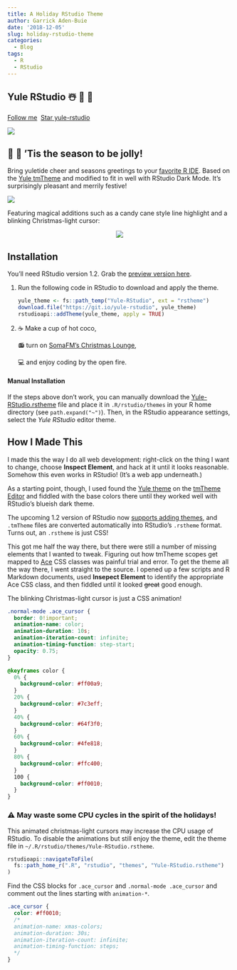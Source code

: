 ```yaml
---
title: A Holiday RStudio Theme
author: Garrick Aden-Buie
date: '2018-12-05'
slug: holiday-rstudio-theme
categories:
  - Blog
tags:
  - R
  - RStudio
---
```


[yule-base]: https://tmtheme-editor.herokuapp.com/#!/editor/theme/Yule
[yule-rstudio]: https://github.com/gadenbuie/yule-rstudio/

## Yule RStudio &#x2603;&#xFE0F; &#x1F384; &#x1F381;

<!-- https://buttons.github.io/ -->
<a class="github-button" href="https://github.com/gadenbuie" data-show-count="true" aria-label="Follow @gadenbuie on GitHub">Follow me</a>&nbsp;
<a class="github-button" href="https://github.com/gadenbuie/yule-rstudio" data-icon="octicon-star" data-show-count="true" aria-label="Star gadenbuie/yule-rstudio on GitHub">Star yule-rstudio</a>&nbsp;

![](/images/2018/holiday-rstudio-theme/mockup-rstudio.png)

## &#x1F385; &#x1F936; 'Tis the season to be jolly!

Bring yuletide cheer and seasons greetings to your [favorite R IDE](https://rstudio.com). Based on the [Yule tmTheme][yule-base] and modified to fit in well with RStudio Dark Mode. It's surprisingly pleasant and merrily festive!

![](/images/2018/holiday-rstudio-theme/floating-rstudio.png)

Featuring magical additions such as a candy cane style line highlight and a blinking Christmas-light cursor:

<p align="center"><img src="/images/2018/holiday-rstudio-theme/blinking-cursor.gif"/></p>

## Installation

You'll need RStudio version 1.2. Grab the [preview version here](https://www.rstudio.com/products/rstudio/download/preview/).

1. Run the following code in RStudio to download and apply the theme.

   ```r
   yule_theme <- fs::path_temp("Yule-RStudio", ext = "rstheme")
   download.file("https://git.io/yule-rstudio", yule_theme)
   rstudioapi::addTheme(yule_theme, apply = TRUE)
   ```

1. &#x2615; Make a cup of hot coco,

    &#x1F4FB; turn on [SomaFM's Christmas Lounge](https://somafm.com/christmas/), 
    
    &#x1F4BB; and enjoy coding by the open fire.

#### Manual Installation

If the steps above don't work, you can manually download the [Yule-RStudio.rstheme](Yule-RStudio.rstheme) file and place it in `.R/rstudio/themes` in your R home directory (see `path.expand("~")`). Then, in the RStudio appearance settings, select the _Yule RStudio_ editor theme. 

## How I Made This

I made this the way I do all web development: right-click on the thing I want to change, choose **Inspect Element**, and hack at it until it looks reasonable.
Somehow this even works in RStudio! 
(It's a web app underneath.)

As a starting point, though, I used found the [Yule theme][yule-base] on the [tmTheme Editor](https://tmtheme-editor.herokuapp.com) and fiddled with the base colors there until they worked well with RStudio's blueish dark theme.

The upcoming 1.2 version of RStudio now 
[supports adding themes](https://github.com/batpigandme/night-owlish/blob/master/installation_notes.md), 
and `.tmTheme` files are converted automatically into RStudio's `.rstheme` format.
Turns out, an `.rstheme` is just CSS!

This got me half the way there, but there were still a number of missing elements that I wanted to tweak. 
Figuring out how tmTheme scopes get mapped to [Ace](https://github.com/ajaxorg/ace) CSS classes was painful trial and error.
To get the theme all the way there, I went straight to the source. 
I opened up a few scripts and R Markdown documents, used **Insepect Element** to identify the appropriate Ace CSS class, and then fiddled until it looked ~~great~~ good enough.

The blinking Christmas-light cursor is just a CSS animation!

```css
.normal-mode .ace_cursor {
  border: 0!important;
  animation-name: color;
  animation-duration: 10s;
  animation-iteration-count: infinite;
  animation-timing-function: step-start;
  opacity: 0.75;
}

@keyframes color {
  0% {
    background-color: #ff00a9;
  }
  20% {
    background-color: #7c3eff;
  }
  40% {
    background-color: #64f3f0;
  }
  60% {
    background-color: #4fe818;
  }
  80% {
    background-color: #ffc400;
  }
  100 {
    background-color: #ff0010;
  }
}
```

### &#x26A0;&#xFE0F; May waste some CPU cycles in the spirit of the holidays!

This animated christmas-light cursors may increase the CPU usage of RStudio.
To disable the animations but still enjoy the theme, edit the theme file in `~/.R/rstudio/themes/Yule-RStudio.rstheme`.

```r
rstudioapi::navigateToFile(
  fs::path_home_r(".R", "rstudio", "themes", "Yule-RStudio.rstheme")
)
```

Find the CSS blocks for `.ace_cursor` and `.normal-mode .ace_cursor` and comment out the lines starting with `animation-*`.

```css
.ace_cursor {
  color: #ff0010;
  /*
  animation-name: xmas-colors;
  animation-duration: 30s;
  animation-iteration-count: infinite;
  animation-timing-function: steps;
  */
}
```
